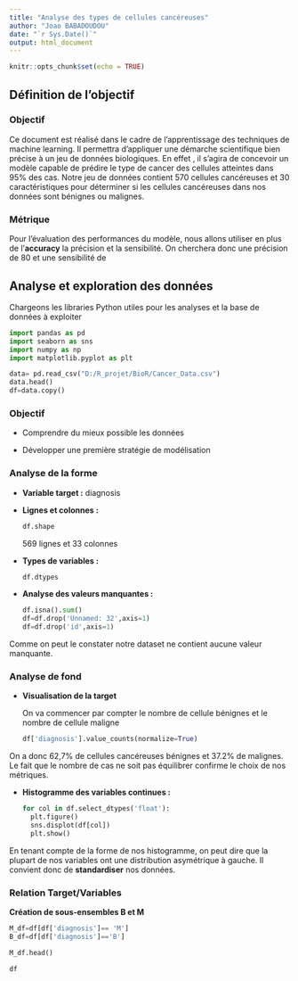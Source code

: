 ```yaml
---
title: "Analyse des types de cellules cancéreuses"
author: "Joao BABADOUDOU"
date: "`r Sys.Date()`"
output: html_document
---
```


```r
knitr::opts_chunk$set(echo = TRUE)
```

## Définition de l'objectif

### Objectif

Ce document est réalisé dans le cadre de l'apprentissage des techniques de machine learning. Il permettra d'appliquer une démarche scientifique bien précise à un jeu de données biologiques. En effet , il s'agira de concevoir un modèle capable de prédire le type de cancer des cellules atteintes dans 95% des cas. Notre jeu de données contient 570 cellules cancéreuses et 30 caractéristiques pour déterminer si les cellules cancéreuses dans nos données sont bénignes ou malignes.

### Métrique

Pour l'évaluation des performances du modèle, nous allons utiliser en plus de l'**accuracy** la précision et la sensibilité. On cherchera donc une précision de 80 et une sensibilité de

## Analyse et exploration des données

Chargeons les libraries Python utiles pour les analyses et la base de données à exploiter

```python
import pandas as pd
import seaborn as sns
import numpy as np
import matplotlib.pyplot as plt
```

```python
data= pd.read_csv("D:/R_projet/BioR/Cancer_Data.csv")
data.head()
df=data.copy()
```

### Objectif

-   Comprendre du mieux possible les données

-   Développer une première stratégie de modélisation

### 

### **Analyse de la forme**

-   **Variable target :** diagnosis

-   **Lignes et colonnes :**

    ```python
    df.shape
    ```

    569 lignes et 33 colonnes

-   **Types de variables :**

    ```python

    df.dtypes
    ```

-   **Analyse des valeurs manquantes :**

    ```python
    df.isna().sum()
    df=df.drop('Unnamed: 32',axis=1)
    df=df.drop('id',axis=1)
    ```

Comme on peut le constater notre dataset ne contient aucune valeur manquante.

### Analyse de fond

-   **Visualisation de la target**

    On va commencer par compter le nombre de cellule bénignes et le nombre de cellule maligne

    ```python
    df['diagnosis'].value_counts(normalize=True)
    ```

On a donc 62,7% de cellules cancéreuses bénignes et 37.2% de malignes. Le fait que le nombre de cas ne soit pas équilibrer confirme le choix de nos métriques.

-   **Histogramme des variables continues :**

    ```python
    for col in df.select_dtypes('float'):
      plt.figure()
      sns.displot(df[col])
      plt.show()
    ```

En tenant compte de la forme de nos histogramme, on peut dire que la plupart de nos variables ont une distribution asymétrique à gauche. Il convient donc de **standardiser** nos données.

### Relation Target/Variables

**Création de sous-ensembles B et M**

```python
M_df=df[df['diagnosis']== 'M']
B_df=df[df['diagnosis']=='B']
```

```python
M_df.head()
```

```python
df
```

